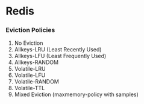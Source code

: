 # Redis


###  Eviction Policies

1. No Eviction
2. Allkeys-LRU (Least Recently Used)
3. Allkeys-LFU (Least Frequently Used)
4. Allkeys-RANDOM
5. Volatile-LRU
6. Volatile-LFU
7. Volatile-RANDOM
8. Volatile-TTL
9. Mixed Eviction (maxmemory-policy with samples)
